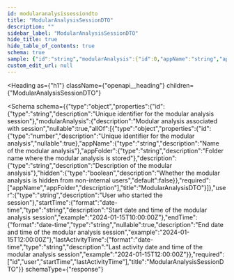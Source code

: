 ```yaml
---
id: modularanalysissessiondto
title: "ModularAnalysisSessionDTO"
description: ""
sidebar_label: "ModularAnalysisSessionDTO"
hide_title: true
hide_table_of_contents: true
schema: true
sample: {"id":"string","modularAnalysis":{"id":0,"appName":"string","appFolder":"string","description":"string","hidden":false},"user":"string","startTime":"2024-01-15T10:00:00Z","endTime":"2024-01-15T12:00:00Z","lastActivityTime":"2024-01-15T12:00:00Z"}
custom_edit_url: null
---
```



<Heading
  as={"h1"}
  className={"openapi__heading"}
  children={"ModularAnalysisSessionDTO"}
>
</Heading>





<Schema
  schema={{"type":"object","properties":{"id":{"type":"string","description":"Unique identifier for the modular analysis session"},"modularAnalysis":{"description":"Modular analysis associated with session","nullable":true,"allOf":[{"type":"object","properties":{"id":{"type":"number","description":"Unique identifier for the modular analysis","nullable":true},"appName":{"type":"string","description":"Name of the modular analysis"},"appFolder":{"type":"string","description":"Folder name where the modular analysis is stored"},"description":{"type":"string","description":"Description of the modular analysis"},"hidden":{"type":"boolean","description":"Whether the modular analysis is hidden from non-internal users","default":false}},"required":["appName","appFolder","description"],"title":"ModularAnalysisDTO"}]},"user":{"type":"string","description":"User who started the session"},"startTime":{"format":"date-time","type":"string","description":"Start date and time of the modular analysis session","example":"2024-01-15T10:00:00Z"},"endTime":{"format":"date-time","type":"string","nullable":true,"description":"End date and time of the modular analysis session","example":"2024-01-15T12:00:00Z"},"lastActivityTime":{"format":"date-time","type":"string","description":"Last activity date and time of the modular analysis session","example":"2024-01-15T12:00:00Z"}},"required":["id","user","startTime","lastActivityTime"],"title":"ModularAnalysisSessionDTO"}}
  schemaType={"response"}
>
  
</Schema>
            
